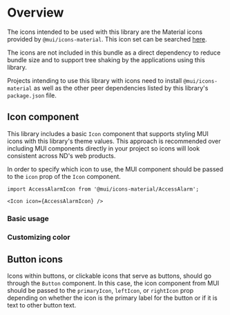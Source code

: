

<Meta of={IconStories} />

# Overview
The icons intended to be used with this library are the Material icons provided by `@mui/icons-material`.
This icon set can be searched [here](https://mui.com/material-ui/material-icons/).

The icons are not included in this bundle as a direct dependency to reduce bundle size and to support tree
shaking by the applications using this library. 

Projects intending to use this library with icons need to install `@mui/icons-material` as well as the
other peer dependencies listed by this library's `package.json` file.

## Icon component
This library includes a basic `Icon` component that supports styling MUI icons with this library's theme values.
This approach is recommended over including MUI components directly in your project so icons will look consistent across
ND's web products.

In order to specify which icon to use, the MUI component should be passed to the `icon` prop of the `Icon` component.

```tsx
import AccessAlarmIcon from '@mui/icons-material/AccessAlarm';

<Icon icon={AccessAlarmIcon} />
```

### Basic usage
<Canvas of={IconStories.Default} />

### Customizing color
<Canvas of={IconStories.CustomColor} />

## Button icons
Icons within buttons, or clickable icons that serve as buttons, should go through the `Button` component.
In this case, the icon component from MUI should be passed to the `primaryIcon`, `leftIcon`, or `rightIcon`
prop depending on whether the icon is the primary label for the button or if it is text to other button text.